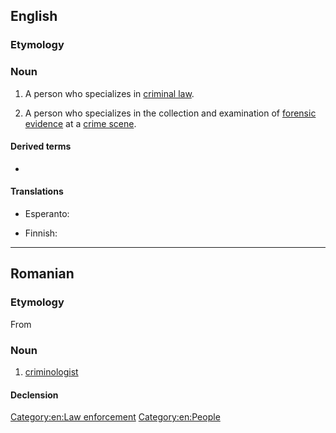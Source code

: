 ==English==

===Etymology===
{{root|en|ine-pro|*krey-}}
{{suffix|en|criminal|ist}}

===Noun===
{{en-noun}}

# A person who specializes in [[criminal law]].
# {{lb|en|US}} A person who specializes in the collection and examination of [[forensic]] [[evidence]] at a [[crime scene]].

====Derived terms====
* {{l|en|criminalistics}}

====Translations====
{{trans-top|specialist in the examination of forensic evidence at a crime scene}}
* Esperanto: {{t|eo|kriminalisto}}
{{trans-mid}}
* Finnish: {{t|fi|rikostutkija}}
{{trans-bottom}}

[[Category:en:Law enforcement]]
[[Category:en:People]]

----

==Romanian==

===Etymology===
From {{bor|ro|fr|criminaliste}}

===Noun===
{{ro-noun|m|criminaliști}}

# [[criminologist]]

====Declension====
{{ro-noun-m|pl=criminaliști}}